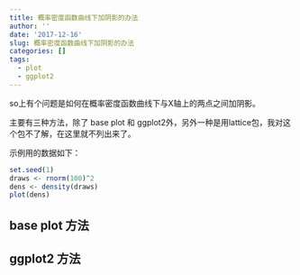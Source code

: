 ```yaml
---
title: 概率密度函数曲线下加阴影的办法
author: ''
date: '2017-12-16'
slug: 概率密度函数曲线下加阴影的办法
categories: []
tags:
  - plot
  - ggplot2
---
```


so上有个问题是如何在概率密度函数曲线下与X轴上的两点之间加阴影。

主要有三种方法，除了 base plot 和 ggplot2外，另外一种是用lattice包，我对这个包不了解，在这里就不列出来了。

示例用的数据如下：
```r
set.seed(1)
draws <- rnorm(100)^2
dens <- density(draws)
plot(dens)
```


## base plot 方法

## ggplot2 方法
